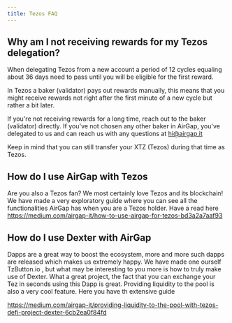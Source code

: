 ```yaml
---
title: Tezos FAQ
---
```


## Why am I not receiving rewards for my Tezos delegation?

When delegating Tezos from a new account a period of 12 cycles equaling about 36 days need to pass until you will be eligible for the first reward.

In Tezos a baker (validator) pays out rewards manually, this means that you might receive rewards not right after the first minute of a new cycle but rather a bit later.

If you're not receiving rewards for a long time, reach out to the baker (validator) directly. If you've not chosen any other baker in AirGap, you've delegated to us and can reach us with any questions at hi@airgap.it

Keep in mind that you can still transfer your XTZ (Tezos) during that time as Tezos.

## How do I use AirGap with Tezos

Are you also a Tezos fan? We most certainly love Tezos and its blockchain! We have made a very exploratory guide where you can see all the functionalities AirGap has when you are a Tezos holder. Have a read here https://medium.com/airgap-it/how-to-use-airgap-for-tezos-bd3a2a7aaf93

## How do I use Dexter with AirGap

Dapps are a great way to boost the ecosystem, more and more such dapps are released which makes us extremely happy. We have made one ourself TzButton.io , but what may be interesting to you more is how to truly make use of Dexter. What a great project, the fact that you can exchange your Tez in seconds using this Dapp is great. Providing liquidity to the pool is also a very cool feature. Here you have th extensive guide

https://medium.com/airgap-it/providing-liquidity-to-the-pool-with-tezos-defi-project-dexter-6cb2ea0f84fd
